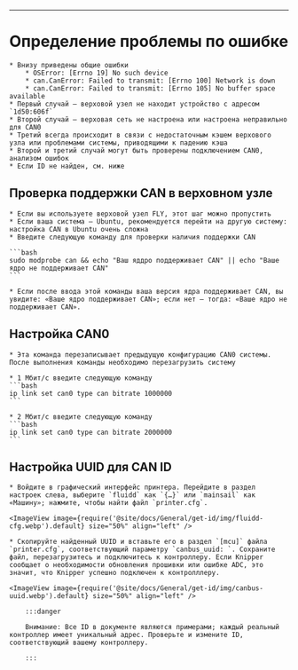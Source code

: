 

----

# Определение проблемы по ошибке

    * Внизу приведены общие ошибки
        * OSError: [Errno 19] No such device
        * can.CanError: Failed to transmit: [Errno 100] Network is down
        * can.CanError: Failed to transmit: [Errno 105] No buffer space available
    * Первый случай — верховой узел не находит устройство с адресом `1d50:606f`
    * Второй случай — верховая сеть не настроена или настроена неправильно для CAN0
    * Третий всегда происходит в связи с недостаточным кэшем верхового узла или проблемами системы, приводящими к падению кэша
    * Второй и третий случай могут быть проверены подключением CAN0, анализом ошибок
    * Если ID не найден, см. ниже

## Проверка поддержки CAN в верховном узле

    * Если вы используете верховой узел FLY, этот шаг можно пропустить
    * Если ваша система — Ubuntu, рекомендуется перейти на другую систему: настройка CAN в Ubuntu очень сложна
    * Введите следующую команду для проверки наличия поддержки CAN

    ```bash
    sudo modprobe can && echo "Ваш яддро поддерживает CAN" || echo "Ваше ядро не поддерживает CAN"
    ```

    * Если после ввода этой команды ваша версия ядра поддерживает CAN, вы увидите: «Ваше ядро поддерживает CAN»; если нет — тогда: «Ваше ядро не поддерживает CAN».

## Настройка CAN0

    * Эта команда перезаписывает предыдущую конфигурацию CAN0 системы. После выполнения команды необходимо перезагрузить систему
    
    * 1 Мбит/с введите следующую команду
    ```bash
    ip link set can0 type can bitrate 1000000
    ```
    
    * 2 Мбит/с введите следующую команду
    ```bash
    ip link set can0 type can bitrate 2000000
    ```

## Настройка UUID для CAN ID

    * Войдите в графический интерфейс принтера. Перейдите в раздел настроек слева, выберите `fluidd` как `{…}` или `mainsail` как «Машину»; нажмите, чтобы найти файл `printer.cfg`.

    <ImageView image={require('@site/docs/General/get-id/img/fluidd-cfg.webp').default} size="50%" align="left" />

    * Скопируйте найденный UUID и вставьте его в раздел `[mcu]` файла `printer.cfg`, соответствующий параметру `canbus_uuid: `. Сохраните файл, перезагрузитесь и подключитесь к контроллеру. Если Knipper сообщает о необходимости обновления прошивки или ошибке ADC, это значит, что Knipper успешно подключен к контролллеру.

    <ImageView image={require('@site/docs/General/get-id/img/canbus-uuid.webp').default} size="50%" align="left" />

        :::danger

        Внимание: Все ID в документе являются примерами; каждый реальный контроллер имеет уникальный адрес. Проверьте и измените ID, соответствующий вашему контроллеру.

        :::